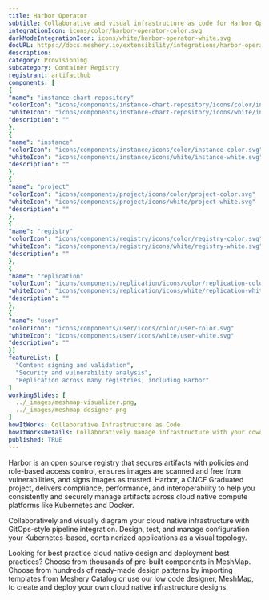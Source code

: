 ```yaml
---
title: Harbor Operator
subtitle: Collaborative and visual infrastructure as code for Harbor Operator
integrationIcon: icons/color/harbor-operator-color.svg
darkModeIntegrationIcon: icons/white/harbor-operator-white.svg
docURL: https://docs.meshery.io/extensibility/integrations/harbor-operator
description: 
category: Provisioning
subcategory: Container Registry
registrant: artifacthub
components: [
{
"name": "instance-chart-repository"
"colorIcon": "icons/components/instance-chart-repository/icons/color/instance-chart-repository-color.svg"
"whiteIcon": "icons/components/instance-chart-repository/icons/white/instance-chart-repository-white.svg"
"description": ""
},
{
"name": "instance"
"colorIcon": "icons/components/instance/icons/color/instance-color.svg"
"whiteIcon": "icons/components/instance/icons/white/instance-white.svg"
"description": ""
},
{
"name": "project"
"colorIcon": "icons/components/project/icons/color/project-color.svg"
"whiteIcon": "icons/components/project/icons/white/project-white.svg"
"description": ""
},
{
"name": "registry"
"colorIcon": "icons/components/registry/icons/color/registry-color.svg"
"whiteIcon": "icons/components/registry/icons/white/registry-white.svg"
"description": ""
},
{
"name": "replication"
"colorIcon": "icons/components/replication/icons/color/replication-color.svg"
"whiteIcon": "icons/components/replication/icons/white/replication-white.svg"
"description": ""
},
{
"name": "user"
"colorIcon": "icons/components/user/icons/color/user-color.svg"
"whiteIcon": "icons/components/user/icons/white/user-white.svg"
"description": ""
}]
featureList: [
  "Content signing and validation",
  "Security and vulnerability analysis",
  "Replication across many registries, including Harbor"
]
workingSlides: [
  ../_images/meshmap-visualizer.png,
  ../_images/meshmap-designer.png
]
howItWorks: Collaborative Infrastructure as Code
howItWorksDetails: Collaboratively manage infrastructure with your coworkers synchronously sharing the same designs.
published: TRUE
---
```

<p>
Harbor is an open source registry that secures artifacts with policies and role-based access control, ensures images are scanned and free from vulnerabilities, and signs images as trusted. Harbor, a CNCF Graduated project, delivers compliance, performance, and interoperability to help you consistently and securely manage artifacts across cloud native compute platforms like Kubernetes and Docker.
</p>
<p>
    Collaboratively and visually diagram your cloud native infrastructure with GitOps-style pipeline integration. Design, test, and manage configuration your Kubernetes-based, containerized applications as a visual topology.
</p>
<p>
    Looking for best practice cloud native design and deployment best practices? Choose from thousands of pre-built components in MeshMap. Choose from hundreds of ready-made design patterns by importing templates from Meshery Catalog or use our low code designer, MeshMap, to create and deploy your own cloud native infrastructure designs.
</p>
